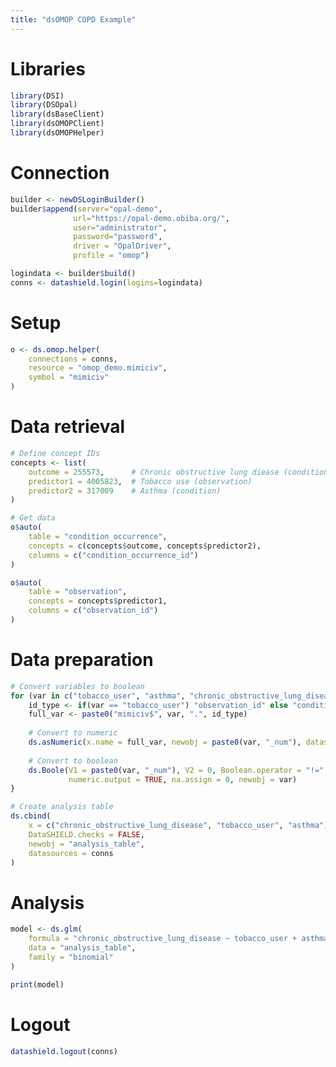 ```yaml
---
title: "dsOMOP COPD Example"
---
```


# Libraries

```r
library(DSI)
library(DSOpal)
library(dsBaseClient)
library(dsOMOPClient)
library(dsOMOPHelper)
```

# Connection

```r
builder <- newDSLoginBuilder()
builder$append(server="opal-demo",
              url="https://opal-demo.obiba.org/",
              user="administrator",
              password="password",
              driver = "OpalDriver",
              profile = "omop")

logindata <- builder$build()
conns <- datashield.login(logins=logindata)
```

# Setup

```r
o <- ds.omop.helper(
    connections = conns,
    resource = "omop_demo.mimiciv", 
    symbol = "mimiciv"
)
```

# Data retrieval

```r
# Define concept IDs
concepts <- list(
    outcome = 255573,      # Chronic obstructive lung diease (condition)
    predictor1 = 4005823,  # Tobacco use (observation)
    predictor2 = 317009    # Asthma (condition)
)

# Get data
o$auto(
    table = "condition_occurrence", 
    concepts = c(concepts$outcome, concepts$predictor2),
    columns = c("condition_occurrence_id")
)

o$auto(
    table = "observation", 
    concepts = concepts$predictor1,
    columns = c("observation_id")
)

```

# Data preparation

```r
# Convert variables to boolean
for (var in c("tobacco_user", "asthma", "chronic_obstructive_lung_disease")) {
    id_type <- if(var == "tobacco_user") "observation_id" else "condition_occurrence_id"
    full_var <- paste0("mimiciv$", var, ".", id_type)
    
    # Convert to numeric
    ds.asNumeric(x.name = full_var, newobj = paste0(var, "_num"), datasources = conns)
    
    # Convert to boolean
    ds.Boole(V1 = paste0(var, "_num"), V2 = 0, Boolean.operator = "!=", 
             numeric.output = TRUE, na.assign = 0, newobj = var)
}

# Create analysis table
ds.cbind(
    x = c("chronic_obstructive_lung_disease", "tobacco_user", "asthma"),
    DataSHIELD.checks = FALSE,
    newobj = "analysis_table",
    datasources = conns
)
```

# Analysis

```r
model <- ds.glm(
    formula = "chronic_obstructive_lung_disease ~ tobacco_user + asthma", 
    data = "analysis_table", 
    family = "binomial"
)

print(model)
```

# Logout

```r
datashield.logout(conns)
```